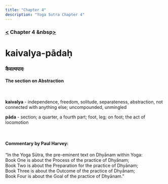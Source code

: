```yaml
---
title: "Chapter 4"
description: "Yoga Sutra Chapter 4"
---
```


### [<](/Chapter-3/3-55/) Chapter 4 &nbsp[>](/Chapter-4/4-1/)

# kaivalya-pādaḥ

### कैवल्यपादः

#### The section on Abstraction

<br />

**kaivalya** - independence, freedom, solitude, separateness, abstraction, not connected with anything else; uncompounded, unmingled <br />

**pāda** - section; a quarter, a fourth part; foot, leg; on foot; the act of locomotion <br />

<br />

#### Commentary by Paul Harvey:

“In the Yoga Sūtra, the pre-eminent text on Dhyānam within Yoga: <br />
Book One is about the Process of the practice of Dhyānam; <br />
Book Two is about the Preparation for the practice of Dhyānam; <br />
Book Three is about the Outcome of the practice of Dhyānam; <br />
Book Four is about the Goal of the practice of Dhyānam.” <br />
